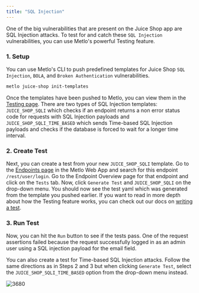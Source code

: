 ```yaml
---
title: "SQL Injection"
---
```


One of the big vulnerabilities that are present on the Juice Shop app are SQL
Injection attacks. To test for and catch these `SQL Injection` vulnerabilities,
you can use Metlo's powerful Testing feature.

### 1. Setup

You can use Metlo's CLI to push predefined templates for Juice Shop
`SQL Injection`, `BOLA`, and `Broken Authentication` vulnerabilities.

```bash Bash
metlo juice-shop init-templates
```

Once the templates have been pushed to Metlo, you can view them in the
[Testing page](https://app.metlo.com/tests?page=1&tab=templates). There are two
types of SQL Injection templates: `JUICE_SHOP_SQLI` which checks if an endpoint
returns a non error status code for requests with SQL Injection payloads and
`JUICE_SHOP_SQLI_TIME_BASED` which sends Time-based SQL Injection payloads and
checks if the database is forced to wait for a longer time interval.

### 2. Create Test

Next, you can create a test from your new `JUICE_SHOP_SQLI` template. Go to the
[Endpoints page](https://app.metlo.com/endpoints) in the Metlo Web App and
search for this endpoint `/rest/user/login`. Go to the Endpoint Overview page
for that endpoint and click on the `Tests` tab. Now, click `Generate Test` and
`JUICE_SHOP_SQLI` on the drop-down menu. You should now see the test yaml which
was generated from the template you pushed earlier. If you want to read in more
depth about how the Testing feature works, you can check out our docs on
[writing a test](/testing/writing-a-test).

### 3. Run Test

Now, you can hit the `Run` button to see if the tests pass. One of the request
assertions failed because the request successfully logged in as an admin user
using a SQL injection payload for the email field.

You can also create a test for Time-based SQL Injection attacks. Follow the same
directions as in Steps 2 and 3 but when clicking `Generate Test`, select the
`JUICE_SHOP_SQLI_TIME_BASED` option from the drop-down menu instead.

![3680](/images/4b69d7c-Screen_Shot_2023-01-28_at_4.29.03_PM.png "Screen Shot 2023-01-28 at 4.29.03 PM.png")
